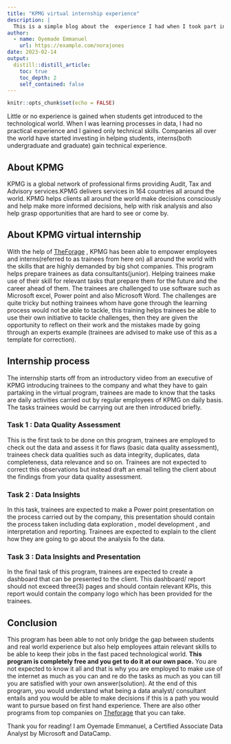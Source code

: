 ```yaml
---
title: "KPMG virtual internship experience"
description: |
  This is a simple blog about the  experience I had when I took part in the KPMG virtual internship on theforage website, a challenging yet ye-opening experience..
author:
  - name: Oyemade Emmanuel
    url: https://example.com/norajones
date: 2023-02-14
output:
  distill::distill_article:
    toc: true
    toc_depth: 2
    self_contained: false
---
```


```r
knitr::opts_chunk$set(echo = FALSE)
```

Little or no experience is gained when students get introduced to the technological world. When I was learning processes in data, I had no practical experience and I gained only technical skills. Companies all over the world have started investing in helping students, interns(both undergraduate and graduate) gain technical experience.

## About KPMG 
KPMG is a global network of professional firms providing Audit, Tax and Advisory services.KPMG delivers services in 164 countries all around the world.
KPMG helps clients all around the world make decisions consciously and help make more informed decisions, help with risk analysis and also help grasp opportunities that are hard to see or come by.

## About KPMG virtual internship
With the help of [TheForage](https://www.theforage.com) , KPMG has been able to empower employees and interns(referred to as trainees from here on) all around the world with the skills that are highly demanded by big shot companies. This program helps prepare trainees as data consultants(junior).
Helping trainees make use of their skill for relevant tasks that prepare them for the future and the career ahead of them. The trainees are challenged to use software such as Microsoft excel, Power point and also Microsoft Word. The challenges are quite tricky but nothing trainees whom have gone through the learning process would not be able to tackle, this training helps trainees be able to use their own initiative to tackle challenges, then they are given the opportunity to reflect on their work and the mistakes made by going through an experts example (trainees are advised to make use of this as a template for correction).

## Internship process
The internship starts off from an introductory video from an executive of KPMG introducing trainees to the company and what they have to gain partaking in the virtual program, trainees are made to know that the tasks are daily activities carried out by regular employees of KPMG on daily basis. The tasks trainees would be carrying out are then introduced briefly.

### Task 1 : Data Quality Assessment
This is the first task to be done on this program, trainees are employed to check out the data and assess it for flaws (basic data quality assessment), trainees check data qualities such as data integrity, duplicates, data completeness, data relevance and so on. Trainees are not expected to correct this observations but instead draft an email telling the client about the findings from your data quality assessment.

### Task 2 : Data Insights
In this task, trainees are expected to make a Power point presentation on the process carried out by the company, this presentation should contain the process taken including data exploration , model development , and interpretation and reporting. Trainees are expected to explain to the client how they are going to go about the analysis fo the data.

### Task 3 : Data Insights and Presentation
In the final task of this program, trainees are expected to create a dashboard that can be presented to the client. This dashboard/ report should not exceed three(3) pages and should contain relevant KPIs, this report would contain the company logo which has been provided for the trainees.

## Conclusion
This program has been able to not only bridge the gap between students and real world experience but also help employees attain relevant skills to be able to keep their jobs in the fast paced technological world. **This program is completely free and you get to do it at our own pace.** You are not expected to know it all and that is why you are employed to make use of the internet as much as you can and re do the  tasks as much as you can till you are satisfied with your own answer(solution). At the end of this program, you would understand what being a data analyst/ consultant entails and you would be able to make decisions if this is a path you would want to pursue based on first hand experience. There are also other programs from top companies on [Theforage](www.theforage.com) that you can take.

Thank you for reading! I am Oyemade Emmanuel, a Certified Associate Data Analyst by Microsoft and DataCamp.
